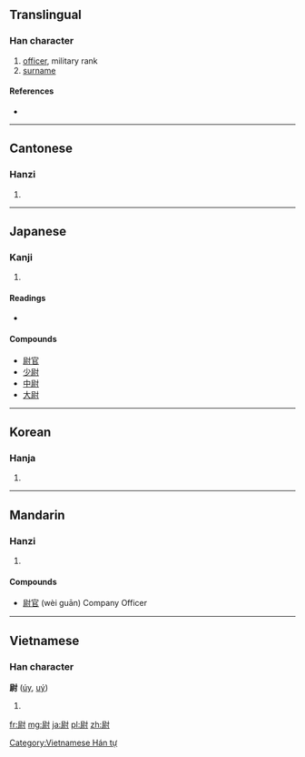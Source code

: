==Translingual==

===Han character===
{{Han char|rn=41|rad=寸|as=08|sn=11|four=7420<sub>0</sub>|canj=尸火木戈 (SFDI)}}

# [[officer]], military rank
# [[surname]]

====References====
* {{Han ref|kx=0295.050|dkj=07440|dj=0584.020|hdz=10508.050|uh=5C09|ud=23561|bh=B14C|bd=45388}}

----

==Cantonese==

===Hanzi===
{{yue-hanzi|jyut=|y=wai3, wat1}}

# {{defn|lang=yue|sort=寸08}}

----

==Japanese==

===Kanji===
{{ja-kanji|grade=c|rs=寸08}}

# {{defn|lang=ja|sort=寸08}}

====Readings====
* {{ja-readings|on=[[い]] ([[i]]), [[うつ]] ([[utsu]]), [[うち]] ([[uchi]])|kun=[[おさえる]] ([[osaeru]]), [[やすんじる]] ([[yasunjiru]]), [[じょう]] ([[jō]])}}

====Compounds====
* [[尉官]]
* [[少尉]]
* [[中尉]]
* [[大尉]]

----

==Korean==

===Hanja===
{{ko-hanja|hangeul=위; 울|rv=wi, ul|mr=wi, ul}}

# {{defn|lang=ko|sort=寸08}}

----

==Mandarin==

===Hanzi===
{{cmn-hanzi|pin=[[wèi]] ([[wei4]]), [[yù]] ([[yu4]])|wg=wei<sup>4</sup>}}

# {{defn|lang=cmn|sort=寸08}}

====Compounds====
* [[尉官]] (wèi guān) Company Officer

----

==Vietnamese==

===Han character===
'''尉''' ([[úy]], [[uý]])

# {{defn|lang=vi}}

[[Category:Vietnamese Hán tự]]

[[fr:尉]]
[[mg:尉]]
[[ja:尉]]
[[pl:尉]]
[[zh:尉]]